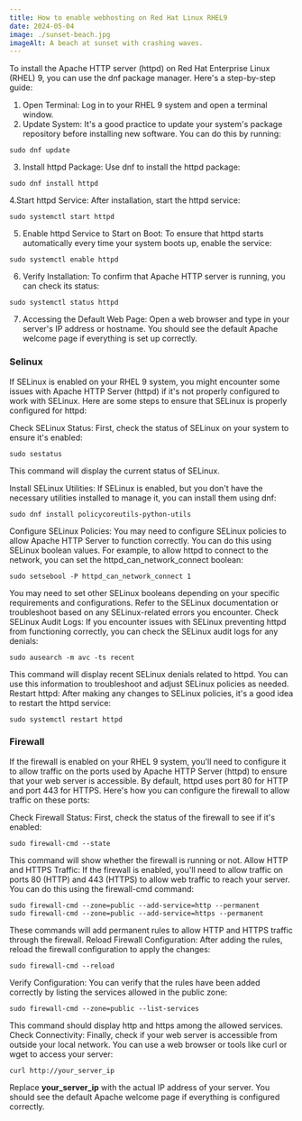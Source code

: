 ```yaml
---
title: How to enable webhosting on Red Hat Linux RHEL9
date: 2024-05-04
image: ./sunset-beach.jpg
imageAlt: A beach at sunset with crashing waves.
---
```

To install the Apache HTTP server (httpd) on Red Hat Enterprise Linux (RHEL) 9, you can use the dnf package manager. Here's a step-by-step guide:

1. Open Terminal: Log in to your RHEL 9 system and open a terminal window.
2. Update System: It's a good practice to update your system's package repository before installing new software. You can do this by running:

```
sudo dnf update
```

3. Install httpd Package: Use dnf to install the httpd package:
```
sudo dnf install httpd
```

4.Start httpd Service: After installation, start the httpd service:
```
sudo systemctl start httpd
```

5. Enable httpd Service to Start on Boot: To ensure that httpd starts automatically every time your system boots up, enable the service:
```
sudo systemctl enable httpd
```

6. Verify Installation: To confirm that Apache HTTP server is running, you can check its status:
```
sudo systemctl status httpd
```

7. Accessing the Default Web Page: Open a web browser and type in your server's IP address or hostname. You should see the default Apache welcome page if everything is set up correctly.

### Selinux
If SELinux is enabled on your RHEL 9 system, you might encounter some issues with Apache HTTP Server (httpd) if it's not properly configured to work with SELinux. Here are some steps to ensure that SELinux is properly configured for httpd:

Check SELinux Status: First, check the status of SELinux on your system to ensure it's enabled:
```
sudo sestatus
```

This command will display the current status of SELinux.

Install SELinux Utilities: If SELinux is enabled, but you don't have the necessary utilities installed to manage it, you can install them using dnf:
```
sudo dnf install policycoreutils-python-utils
```

Configure SELinux Policies: You may need to configure SELinux policies to allow Apache HTTP Server to function correctly. You can do this using SELinux boolean values. For example, to allow httpd to connect to the network, you can set the httpd_can_network_connect boolean:

```
sudo setsebool -P httpd_can_network_connect 1
```

You may need to set other SELinux booleans depending on your specific requirements and configurations. Refer to the SELinux documentation or troubleshoot based on any SELinux-related errors you encounter.
Check SELinux Audit Logs: If you encounter issues with SELinux preventing httpd from functioning correctly, you can check the SELinux audit logs for any denials:
```
sudo ausearch -m avc -ts recent
```

This command will display recent SELinux denials related to httpd. You can use this information to troubleshoot and adjust SELinux policies as needed.
Restart httpd: After making any changes to SELinux policies, it's a good idea to restart the httpd service:
```
sudo systemctl restart httpd
```

### Firewall
If the firewall is enabled on your RHEL 9 system, you'll need to configure it to allow traffic on the ports used by Apache HTTP Server (httpd) to ensure that your web server is accessible. By default, httpd uses port 80 for HTTP and port 443 for HTTPS. Here's how you can configure the firewall to allow traffic on these ports:

Check Firewall Status: First, check the status of the firewall to see if it's enabled:
```
sudo firewall-cmd --state
```
This command will show whether the firewall is running or not.
Allow HTTP and HTTPS Traffic: If the firewall is enabled, you'll need to allow traffic on ports 80 (HTTP) and 443 (HTTPS) to allow web traffic to reach your server. You can do this using the firewall-cmd command:
```
sudo firewall-cmd --zone=public --add-service=http --permanent
sudo firewall-cmd --zone=public --add-service=https --permanent
```

These commands will add permanent rules to allow HTTP and HTTPS traffic through the firewall.
Reload Firewall Configuration: After adding the rules, reload the firewall configuration to apply the changes:
```
sudo firewall-cmd --reload
```

Verify Configuration: You can verify that the rules have been added correctly by listing the services allowed in the public zone:
```
sudo firewall-cmd --zone=public --list-services
```
This command should display http and https among the allowed services.
Check Connectivity: Finally, check if your web server is accessible from outside your local network. You can use a web browser or tools like curl or wget to access your server:
```
curl http://your_server_ip
```

Replace **your_server_ip** with the actual IP address of your server. You should see the default Apache welcome page if everything is configured correctly.




